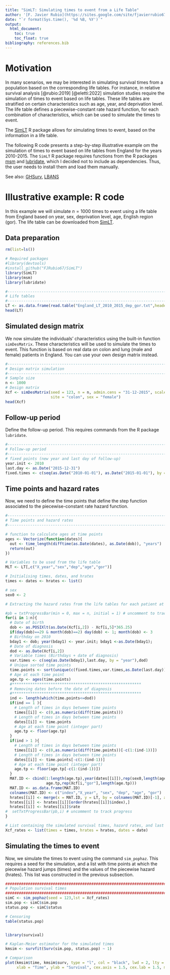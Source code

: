 ```yaml
---
title: "SimLT: Simulating times to event from a Life Table"
author: '[F. Javier Rubio](https://sites.google.com/site/fjavierrubio67/)'
date: "`r format(Sys.time(), '%d %B, %Y')`"
output:
  html_document:
    toc: true
    toc_float: true
bibliography: references.bib
---
```


# Motivation
In many scenarios, we may be interested in simulating survival times from a population based on the corresponding life tables. For instance, in relative survival analysis [@rubio:2019] [@eletti:2022] simulation studies require the simulation of times to event based on life tables. These life tables are stratified on certain characteristics such as age, year, and deprivation level. The life table defines a piecewise-constant rate hazard function, for each combination of characteristics, which can be used to simulate the times to event.

The [SimLT](https://github.com/FJRubio67/SimLT) R package allows for simulating times to event, based on the information in a life table. 

The following R code presents a step-by-step illustrative example om the simulation of times to event based on life tables from England for the years 2010-2015. The `SimLT` R package requires functions from the R packages [msm](https://cran.r-project.org/web/packages/msm/index.html) and [lubridate](https://cran.r-project.org/web/packages/lubridate/index.html), which I decided not to include as dependencies. Thus, the user needs to install them and load them manually.

See also: [GHSurv](https://github.com/FJRubio67/GHSurv), [LBANS](https://github.com/FJRubio67/LBANS)

# Illustrative example: R code
In this example we will simulate $n=1000$ times to event using a life table from England based on year, sex, deprivation level, age, English region (gor). The life table can be downloaded from [SimLT](https://github.com/FJRubio67/SimLT).

## Data preparation
```r
rm(list=ls())

# Required packages
#library(devtools)
#install_github("FJRubio67/SimLT")
library(SimLT)
library(msm)
library(lubridate)

#------------------------------------------------------------------------
# Life tables
#------------------------------------------------------------------------
LT <- as.data.frame(read.table("England_LT_2010_2015_dep_gor.txt",header = T))
head(LT)
```

## Simulated design matrix
We now simulate the individuals' characteristics using the built-in function `simDesMatrix`. These characteristics will be used to simulate the times to event. This function is based on real data on colon and lung (male and female) patients in England. You can use your own design matrix instead.

```r
#------------------------------------------------------------------------
# Design matrix simulation 
#------------------------------------------------------------------------
# Sample size
n <- 1000
# Design matrix
Xcf <- simDesMatrix(seed = 123, n = n, admin.cens = "31-12-2015", scale.age = FALSE,
                    site = "colon", sex = "female")
head(Xcf)
```

## Follow-up period
Define the follow-up period. This requires commands from the R package `lubridate`.
```r
#------------------------------------------------------------------------
# Follow-up period
#------------------------------------------------------------------------
# fixed points (new year and last day of follow-up)
year.init <- 2010
last.day <- as.Date("2015-12-31")
fixed.times <- c(seq(as.Date("2010-01-01"), as.Date("2015-01-01"), by = "year"),last.day)
```

## Time points and hazard rates
Now, we need to define the time points that define the step function associated to the piecewise-constant rate hazard function.

```r
#------------------------------------------------------------------------
# Time points and hazard rates
#------------------------------------------------------------------------

# function to calculate ages at time points
ages <- Vectorize(function(dates){
  out <- time_length(difftime(as.Date(dates), as.Date(dob)), "years")
  return(out)
})

# Variables to be used from the life table
MLT <- LT[,c("X_year","sex","dep","age","gor")]

# Initialising times, dates, and hrates
times <- dates <- hrates <- list()

# sex
sex0 <- 2

# Extracting the hazard rates from the life tables for each patient at "age + t"

#pb = txtProgressBar(min = 0, max = n, initial = 1) # uncomment to track progress
for(i in 1:n){
  # Date of birth
  dob <- as.POSIXlt(as.Date(Xcf[i,2]) - Xcf[i,5]*365.25)
  if(day(dob)==29 & month(dob)==2) day(dob) <- 1; month(dob) <- 3
  # Birthday on 2010
  bday1 <- dob; year(bday1) <- year.init; bday1 <-as.Date(bday1);
  # Date of diagnosis
  dod <- as.Date(Xcf[i,2])
  # Variable times (Birthdays + date of diagnosis)
  var.times <- c(seq(as.Date(bday1),last.day, by = "year"),dod)
  # Unique sorted time points
  time.points <- sort(unique(c(fixed.times,var.times,as.Date(last.day))))
  # Age at each time point
  age.tp <- ages(time.points)
  #*********************************************************
  # Removing dates before the date of diagnosis
  #*********************************************************
  ind <- length(which(time.points<=dod))
  if(ind == 1 ){
    # Length of times in days between time points
    times[[i]] <- c(0,as.numeric(diff(time.points)))
    # Length of times in days between time points
    dates[[i]] <- time.points
    # Age at each time point (integer part)
    age.tp <- floor(age.tp)
  }
  if(ind > 1 ){
    # Length of times in days between time points
    times[[i]] <- c(0,as.numeric(diff(time.points))[-c(1:(ind-1))])
    # Length of times in days between time points
    dates[[i]] <- time.points[-c(1:(ind-1))]
    # Age at each time point (integer part)
    age.tp <- floor(age.tp[-c(1:(ind-1))])
  }
  MAT.ID <- cbind(1:length(age.tp),year(dates[[i]]),rep(sex0,length(age.tp)), rep(Xcf[i,"dep"],length(age.tp)),
                  age.tp,rep(Xcf[i,"gor"],length(age.tp)))
  MAT.ID <- as.data.frame(MAT.ID)
  colnames(MAT.ID) <- c("index","X_year", "sex", "dep", "age", "gor")
  hrates[[i]] <- merge(x = MAT.ID, y = LT, by = colnames(MAT.ID)[-1], all.x = TRUE, sort = FALSE)
  hrates[[i]] <- hrates[[i]][order(hrates[[i]]$index),]
  hrates[[i]] <- hrates[[i]]$rate
#  setTxtProgressBar(pb,i) # uncomment to track progress
}

# List containing the simulated survival times, hazard rates, and last date of follow-up
Xcf_rates <- list(times = times, hrates = hrates, dates = date)

```



## Simulating the times to event
Now, we simulate the times to event using the command `sim_pophaz`. This requires a seed for the simulation, and a list with time points at which the piecewise hazard jumps (times) and the values of the piecewise hazard (hrates). This list was constructed in the previous subsection.  

```r
##################################################################################################
# Population survival times
##################################################################################################
simC <- sim_pophaz(seed = 123,lst = Xcf_rates)
sim.pop <- simC$sim.pop
status.pop <- simC$status

# Censoring
table(status.pop)


library(survival)

# Kaplan-Meier estimator for the simulated times
kmsim <- survfit(Surv(sim.pop, status.pop) ~ 1)

# Comparison
plot(kmsim$time, kmsim$surv, type = "l", col = "black", lwd = 2, lty = 1, ylim = c(0,1),
     xlab = "Time", ylab = "Survival", cex.axis = 1.5, cex.lab = 1.5, main = "")

```

